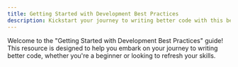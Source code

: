 ```yaml
---
title: Getting Started with Development Best Practices
description: Kickstart your journey to writing better code with this beginner-friendly guide.
---
```


Welcome to the "Getting Started with Development Best Practices" guide! This resource is designed to help you embark on your journey to writing better code, whether you're a beginner or looking to refresh your skills.